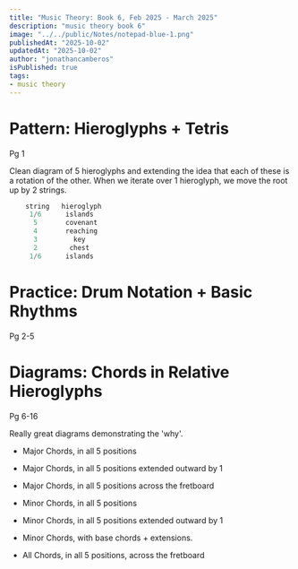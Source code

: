 ```yaml
---
title: "Music Theory: Book 6, Feb 2025 - March 2025"
description: "music theory book 6"
image: "../../public/Notes/notepad-blue-1.png"
publishedAt: "2025-10-02"
updatedAt: "2025-10-02" 
author: "jonathancamberos"
isPublished: true
tags: 
- music theory
---
```



# Pattern: Hieroglyphs + Tetris
Pg 1

Clean diagram of 5 hieroglyphs and extending the idea
that each of these is a rotation of the other. 
When we iterate over 1 hieroglyph, we move the root up
by 2 strings. 

```python
    string   hieroglyph 
     1/6      islands
      5       covenant
      4       reaching
      3         key
      2        chest
     1/6      islands
```

# Practice: Drum Notation + Basic Rhythms
Pg 2-5

# Diagrams: Chords in Relative Hieroglyphs
Pg 6-16

Really great diagrams demonstrating the 'why'.

- Major Chords, in all 5 positions
- Major Chords, in all 5 positions extended outward by 1
- Major Chords, in all 5 positions across the fretboard

- Minor Chords, in all 5 positions
- Minor Chords, in all 5 positions extended outward by 1
- Minor Chords, with base chords + extensions.

- All Chords, in all 5 positions, across the fretboard
